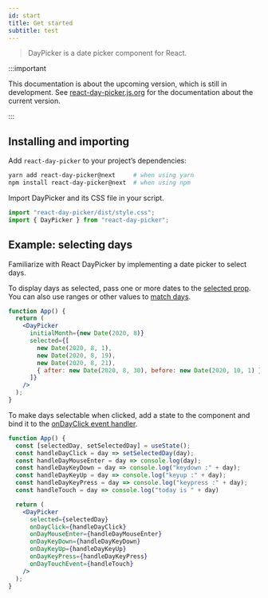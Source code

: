 ```yaml
---
id: start
title: Get started
subtitle: test
---
```


> DayPicker is a date picker component for React.

:::important

This documentation is about the upcoming version, which is still in development.
See [react-day-picker.js.org](http://react-day-picker.js.org) for the
documentation about the current version.

:::

## Installing and importing

Add `react-day-picker` to your project’s dependencies:

```bash
yarn add react-day-picker@next     # when using yarn
npm install react-day-picker@next  # when using npm
```

Import DayPicker and its CSS file in your script.

```jsx
import "react-day-picker/dist/style.css";
import { DayPicker } from "react-day-picker";
```

## Example: selecting days

Familiarize with React DayPicker by implementing a date picker to select days.

To display days as selected, pass one or more dates to the [selected
prop](./api/daypicker#selected). You can also use ranges or other values
to [match days](./modifiers-matching-days.mdx).

```jsx preview
function App() {
  return (
    <DayPicker
      initialMonth={new Date(2020, 8)}
      selected={[
        new Date(2020, 8, 1),
        new Date(2020, 8, 19),
        new Date(2020, 8, 21),
        { after: new Date(2020, 8, 30), before: new Date(2020, 10, 1) }
      ]}
    />
  );
}
```

To make days selectable when clicked, add a state to the component and bind it
to the [onDayClick event handler](./api/daypicker#onDayClick).

```jsx preview
function App() {
  const [selectedDay, setSelectedDay] = useState();
  const handleDayClick = day => setSelectedDay(day);
  const handleDayMouseEnter = day => console.log(day);
  const handleDayKeyDown = day => console.log("keydown :" + day);
  const handleDayKeyUp = day => console.log("keyup :" + day);
  const handleDayKeyPress = day => console.log("keypress :" + day);
  const handleTouch = day => console.log("today is " + day)

  return (
    <DayPicker
      selected={selectedDay}
      onDayClick={handleDayClick}
      onDayMouseEnter={handleDayMouseEnter}
      onDayKeyDown={handleDayKeyDown}
      onDayKeyUp={handleDayKeyUp}
      onDayKeyPress={handleDayKeyPress}
      onDayTouchEvent={handleTouch}
    />
  );
}
```
